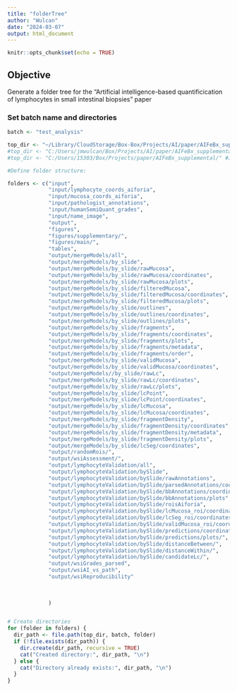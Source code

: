 ```yaml
---
title: "folderTree"
author: "Wulcan"
date: "2024-03-07"
output: html_document
---
```


```r
knitr::opts_chunk$set(echo = TRUE)
```

## Objective
Generate a folder tree for the "Artificial intelligence-based quantificication of lymphocytes in small intestinal biopsies" paper

### Set batch name and directories
```r
batch <- "test_analysis"

top_dir <- "~/Library/CloudStorage/Box-Box/Projects/AI/paper/AIFeBx_supplemental/" #jmwMacBook
#top_dir <- "C:/Users/jmwulcan/Box/Projects/AI/paper/AIFeBx_supplemental/" #jmwDell
#top_dir <- "C:/Users/15303/Box/Projects/paper/AIFeBx_supplemental/" #JMW lenovo

```

```r
#Define folder structure:

folders <- c("input", 
             "input/lymphocyte_coords_aiforia", 
             "input/mucosa_coords_aiforia",
             "input/pathologist_annotations",
             "input/humanSemiQuant_grades",
             "input/name_image",
             "output", 
             "figures",
             "figures/supplementary/",
             "figures/main/",
             "tables",
             "output/mergeModels/all", 
             "output/mergeModels/by_slide", 
             "output/mergeModels/by_slide/rawMucosa", 
             "output/mergeModels/by_slide/rawMucosa/coordinates",
             "output/mergeModels/by_slide/rawMucosa/plots", 
             "output/mergeModels/by_slide/filteredMucosa",
             "output/mergeModels/by_slide/filteredMucosa/coordinates",
             "output/mergeModels/by_slide/filteredMucosa/plots",
             "output/mergeModels/by_slide/outlines", 
             "output/mergeModels/by_slide/outlines/coordinates",
             "output/mergeModels/by_slide/outlines/plots",
             "output/mergeModels/by_slide/fragments",
             "output/mergeModels/by_slide/fragments/coordinates", 
             "output/mergeModels/by_slide/fragments/plots", 
             "output/mergeModels/by_slide/fragments/metadata",
             "output/mergeModels/by_slide/fragments/order",
             "output/mergeModels/by_slide/validMucosa",
             "output/mergeModels/by_slide/validMucosa/coordinates", 
             "output/mergeModels//by_slide/rawLc",
             "output/mergeModels/by_slide/rawLc/coordinates", 
             "output/mergeModels/by_slide/rawLc/plots",
             "output/mergeModels/by_slide/lcPoint", 
             "output/mergeModels/by_slide/lcPoint/coordinates",
             "output/mergeModels/by_slide/lcMucosa", 
             "output/mergeModels/by_slide/lcMucosa/coordinates",
             "output/mergeModels/by_slide/fragmentDensity", 
             "output/mergeModels/by_slide/fragmentDensity/coordinates",
             "output/mergeModels/by_slide/fragmentDensity/metadata", 
             "output/mergeModels/by_slide/fragmentDensity/plots",
             "output/mergeModels/by_slide/lcSeg/coordinates",
             "output/randomRois/",
             "output/wsiAssessment/",
             "output/lymphocyteValidation/all",
             "output/lymphocyteValidation/bySlide",
             "output/lymphocyteValidation/bySlide/rawAnnotations",
             "output/lymphocyteValidation/bySlide/parsedAnnotations/coordinates",
             "output/lymphocyteValidation/bySlide/bbAnnotations/coordinates",
             "output/lymphocyteValidation/bySlide/bbAnnotations/plots",
             "output/lymphocyteValidation/bySlide/roisAiforia",
             "output/lymphocyteValidation/bySlide/lcMucosa_roi/coordinates/",
             "output/lymphocyteValidation/bySlide/lcSeg_roi/coordinates/",
             "output/lymphocyteValidation/bySlide/validMucosa_roi/coordinates/",
             "output/lymphocyteValidation/bySlide/predictions/coordinates/",
             "output/lymphocyteValidation/bySlide/predictions/plots/",
             "output/lymphocyteValidation/bySlide/distanceBetween/",
             "output/lymphocyteValidation/bySlide/distanceWithin/",
             "output/lymphocyteValidation/bySlide/candidateLc/",
             "output/wsiGrades_parsed",
             "output/wsiAI_vs_path",
             "output/wsiReproducibility"
             
             
             
             )


# Create directories
for (folder in folders) {
  dir_path <- file.path(top_dir, batch, folder)
  if (!file.exists(dir_path)) {
    dir.create(dir_path, recursive = TRUE)
    cat("Created directory:", dir_path, "\n")
  } else {
    cat("Directory already exists:", dir_path, "\n")
  }
}
```